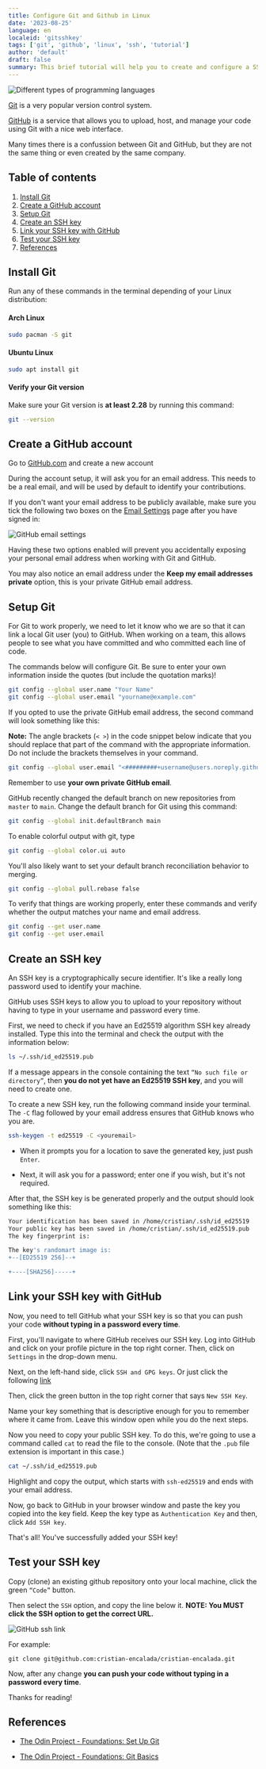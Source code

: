 ```yaml
---
title: Configure Git and Github in Linux
date: '2023-08-25'
language: en
localeid: 'gitsshkey'
tags: ['git', 'github', 'linux', 'ssh', 'tutorial']
author: 'default'
draft: false
summary: This brief tutorial will help you to create and configure a SSH key to work with git and github.
---
```


<div className="flex justify-center">
  <div className="w-full max-w-screen-md overflow-hidden">
    <img
      src="/static/images/2023-08-25-configure-git-github-ssh-key/ssh-key.png"
      alt="Different types of programming languages"
      className="mx-auto"
    />
  </div>
</div>

[Git](https://git-scm.com/) is a very popular version control system.

[GitHub](https://github.com/) is a service that allows you to upload, host, and manage your code using Git with a nice web interface.

Many times there is a confussion between Git and GitHub, but they are not the same thing or even created by the same company.

## Table of contents

1.  [Install Git](#install-git)
2.  [Create a GitHub account](#create-a-github-account)
3.  [Setup Git](#setup-git)
4.  [Create an SSH key](#create-an-ssh-key)
5.  [Link your SSH key with GitHub](#link-your-ssh-key-with-github)
6.  [Test your SSH key](#test-your-ssh-key)
7.  [References](#references)

## Install Git

Run any of these commands in the terminal depending of your Linux distribution:

#### Arch Linux

```sh
sudo pacman -S git
```

#### Ubuntu Linux

```sh
sudo apt install git
```

#### Verify your Git version

Make sure your Git version is **at least 2.28** by running this command:

```sh
git --version
```

## Create a GitHub account

Go to [GitHub.com](https://github.com/) and create a new account

During the account setup, it will ask you for an email address. This needs to be a real email, and will be used by default to identify your contributions.

If you don't want your email address to be publicly available, make sure you tick the following two boxes on the [Email Settings](https://github.com/settings/emails) page after you have signed in:

![GitHub email settings](/assets/img/2023-08-25-configure-git-github-ssh-key/github_email_settings.png)

Having these two options enabled will prevent you accidentally exposing your personal email address when working with Git and GitHub.

You may also notice an email address under the **Keep my email addresses private** option, this is your private GitHub email address.

## Setup Git

For Git to work properly, we need to let it know who we are so that it can link a local Git user (you) to GitHub. When working on a team, this allows people to see what you have committed and who committed each line of code.

The commands below will configure Git. Be sure to enter your own information inside the quotes (but include the quotation marks)!

```sh
git config --global user.name "Your Name"
git config --global user.email "yourname@example.com"
```

If you opted to use the private GitHub email address, the second command will look something like this:

**Note:** The angle brackets (`< >`) in the code snippet below indicate that you should replace that part of the command with the appropriate information. Do not include the brackets themselves in your command.

```sh
git config --global user.email "<#########+username@users.noreply.github.com>"
```

Remember to use **your own private GitHub email**.

GitHub recently changed the default branch on new repositories from `master` to `main`. Change the default branch for Git using this command:

```sh
git config --global init.defaultBranch main
```

To enable colorful output with git, type

```sh
git config --global color.ui auto
```

You'll also likely want to set your default branch reconciliation behavior to merging.

```sh
git config --global pull.rebase false
```

To verify that things are working properly, enter these commands and verify whether the output matches your name and email address.

```sh
git config --get user.name
git config --get user.email
```

## Create an SSH key

An SSH key is a cryptographically secure identifier. It's like a really long password used to identify your machine.

GitHub uses SSH keys to allow you to upload to your repository without having to type in your username and password every time.

First, we need to check if you have an Ed25519 algorithm SSH key already installed. Type this into the terminal and check the output with the information below:

```sh
ls ~/.ssh/id_ed25519.pub
```

If a message appears in the console containing the text `“No such file or directory”`, then **you do not yet have an Ed25519 SSH key**, and you will need to create one.

To create a new SSH key, run the following command inside your terminal. The `-C` flag followed by your email address ensures that GitHub knows who you are.

```sh
ssh-keygen -t ed25519 -C <youremail>
```

- When it prompts you for a location to save the generated key, just push `Enter`.

- Next, it will ask you for a password; enter one if you wish, but it's not required.

After that, the SSH key is be generated properly and the output should look something like this:

```sh
Your identification has been saved in /home/cristian/.ssh/id_ed25519
Your public key has been saved in /home/cristian/.ssh/id_ed25519.pub
The key fingerprint is:

The key's randomart image is:
+--[ED25519 256]--+

+----[SHA256]-----+
```

## Link your SSH key with GitHub

Now, you need to tell GitHub what your SSH key is so that you can push your code **without typing in a password every time**.

First, you'll navigate to where GitHub receives our SSH key. Log into GitHub and click on your profile picture in the top right corner. Then, click on `Settings` in the drop-down menu.

Next, on the left-hand side, click `SSH and GPG keys`. Or just click the following [link](https://github.com/settings/keys)

Then, click the green button in the top right corner that says `New SSH Key`.

Name your key something that is descriptive enough for you to remember where it came from. Leave this window open while you do the next steps.

Now you need to copy your public SSH key. To do this, we're going to use a command called `cat` to read the file to the console. (Note that the `.pub` file extension is important in this case.)

```sh
cat ~/.ssh/id_ed25519.pub
```

Highlight and copy the output, which starts with `ssh-ed25519` and ends with your email address.

Now, go back to GitHub in your browser window and paste the key you copied into the key field. Keep the key type as `Authentication Key` and then, click `Add SSH key`.

That's all! You've successfully added your SSH key!

## Test your SSH key

Copy (clone) an existing github repository onto your local machine, click the green `“Code”` button.

Then select the `SSH` option, and copy the line below it. **NOTE: You MUST click the SSH option to get the correct URL.**

![GitHub ssh link](/assets/img/2023-08-25-configure-git-github-ssh-key/github_ssh_link.png)

For example:

```ssh
git clone git@github.com:cristian-encalada/cristian-encalada.git
```

Now, after any change **you can push your code without typing in a password every time**.

Thanks for reading!

## References

- [The Odin Project - Foundations: Set Up Git](https://www.theodinproject.com/lessons/foundations-setting-up-git)

- [The Odin Project - Foundations: Git Basics](https://www.theodinproject.com/lessons/foundations-git-basics)
